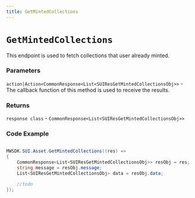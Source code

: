 ```yaml
---
title: GetMintedCollections
---
```


# `GetMintedCollections`
This endpoint is used to fetch collections that user already minted.

### Parameters
`action|Action<CommonResponse<List<SUIResGetMintedCollectionsObj>>` - The callback function of this method is used to receive the results.

### Returns
`response class` - `CommonResponse<List<SUIResGetMintedCollectionsObj>>`

### Code Example
```csharp

MWSDK.SUI.Asset.GetMintedCollections((res) =>
{
    CommonResponse<List<SUIResGetMintedCollectionsObj>> resObj = res;
    string message = resObj.message;
    List<SUIResGetMintedCollectionsObj> data = resObj.data;

    //todo
});
```